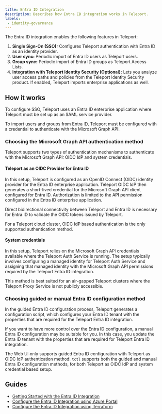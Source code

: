 ```yaml
---
title: Entra ID Integration
description: Describes how Entra ID integration works in Teleport.
labels:
 - identity-governance
---
```


The Entra ID integration enables the following features in Teleport:

1. **Single Sign-On (SSO):** Configures Teleport authentication with Entra ID as an
   identity provider.
2. **User sync:** Periodic import of Entra ID users as Teleport users.
3. **Group sync:** Periodic import of Entra ID groups as Teleport
   Access Lists. 
4. **Integration with Teleport Identity Security (Optional):** Lets you analyze user access 
paths and policies from the Teleport Identity Security product. If enabled, Teleport imports 
enterprise applications as well. 

## How it works

To configure SSO, Teleport uses an Entra ID enterprise application where 
Teleport must be set up as an SAML service provider. 

To import users and groups from Entra ID, Teleport must be configured with 
a credential to authenticate with the Microsoft Graph API. 

### Choosing the Microsoft Graph API authentication method

Teleport supports two types of authentication mechanisms to authenticate with the
Microsoft Graph API: OIDC IdP and system credentials. 

#### Teleport as an OIDC Provider for Entra ID 

In this setup, Teleport is configured as an OpenID Connect (OIDC) identity provider 
for the Entra ID enterprise application. 
Teleport OIDC IdP then generates a short-lived credential for the Microsoft Graph API
client configured for Entra ID. Authorization is limited to the API permission 
configured in the Entra ID enterprise application. 

Direct bidirectional connectivity between Teleport and Entra ID is necessary for 
Entra ID to validate the OIDC tokens issued by Teleport.

For a Teleport cloud cluster, OIDC IdP based authentication is the only supported
authentication method. 

#### System credentials

In this setup, Teleport relies on the Microsoft Graph API credentials available where the 
Teleport Auth Service is running. The setup typically involves configuring a managed identity
for Teleport Auth Service and assigning that managed identity with the Microsoft Graph API 
permissions required by the Teleport Entra ID integration.

This method is best suited for an air-gapped Teleport clusters where the Teleport Proxy Service
is not publicly accessible.

### Choosing guided or manual Entra ID configuration method

In the guided Entra ID configuration process, Teleport generates a configuration 
script, which configures your Entra ID tenant with the properties that are required
for the Teleport Entra ID integration. 

If you want to have more control over the Entra ID configuration, a manual
Entra ID configuration may be suitable for you. In this case, you update the Entra ID
tenant with the properties that are required for Teleport Entra ID integration. 

The Web UI only supports guided Entra ID configuration with Teleport as OIDC IdP 
authentication method. `tctl` supports both the guided and manual Entra ID 
configuration methods, for both Teleport as OIDC IdP and system credential based setup. 


## Guides

- [Getting Started with the Entra ID Integration](getting-started.mdx)
- [Configure the Entra ID Integration using Azure Portal](manual-installation.mdx)
- [Configure the Entra ID Integration using Terraform](terraform.mdx)
